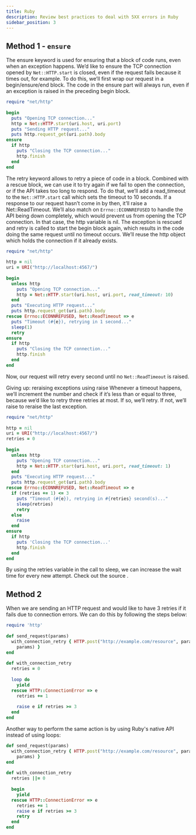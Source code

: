 ```yaml
---
title: Ruby
description: Review best practices to deal with 5XX errors in Ruby
sidebar_position: 3
---
```


## Method 1 - `ensure`

The ensure keyword is used for ensuring that a block of code runs, even when an exception happens.
We’d like to ensure the TCP connection opened by `Net::HTTP.start` is closed, even if the request fails because it times out, for example. To do this, we’ll first wrap our request in a begin/ensure/end block. The code in the ensure part will always run, even if an exception is raised in the preceding begin block.

```ruby
require "net/http"
​
begin
  puts "Opening TCP connection..."
  http = Net::HTTP.start(uri.host, uri.port)
  puts "Sending HTTP request..."
  puts http.request_get(uri.path).body
ensure
  if http
    puts "Closing the TCP connection..."
    http.finish
  end
end
```

The retry keyword allows to retry a piece of code in a block. Combined with a rescue block, we can use it to try again if we fail to open the connection, or if the API takes too long to respond.
To do that, we’ll add a read_timeout to the `Net::HTTP.start` call which sets the timeout to 10 seconds. If a response to our request hasn’t come in by then, it’ll raise a Net::ReadTimeout.
We’ll also match on `Errno::ECONNREFUSED` to handle the API being down completely, which would prevent us from opening the TCP connection. In that case, the http variable is nil.
The exception is rescued and retry is called to start the begin block again, which results in the code doing the same request until no timeout occurs. We’ll reuse the http object which holds the connection if it already exists.

```ruby
require "net/http"
​
http = nil
uri = URI("http://localhost:4567/")
​
begin
  unless http
    puts "Opening TCP connection..."
    http = Net::HTTP.start(uri.host, uri.port, read_timeout: 10)
  end
  puts "Executing HTTP request..."
  puts http.request_get(uri.path).body
rescue Errno::ECONNREFUSED, Net::ReadTimeout => e
  puts "Timeout (#{e}), retrying in 1 second..."
  sleep(1)
  retry
ensure
  if http
    puts "Closing the TCP connection..."
    http.finish
  end
end
```

Now, our request will retry every second until no `Net::ReadTimeout` is raised.

Giving up: reraising exceptions using raise
Whenever a timeout happens, we’ll increment the number and check if it’s less than or equal to three, because we’d like to retry three retries at most. If so, we’ll retry. If not, we’ll raise to reraise the last exception.

```ruby
require "net/http"
​
http = nil
uri = URI("http://localhost:4567/")
retries = 0
​
begin
  unless http
    puts "Opening TCP connection..."
    http = Net::HTTP.start(uri.host, uri.port, read_timeout: 1)
  end
  puts "Executing HTTP request..."
  puts http.request_get(uri.path).body
rescue Errno::ECONNREFUSED, Net::ReadTimeout => e
  if (retries += 1) <= 3
    puts "Timeout (#{e}), retrying in #{retries} second(s)..."
    sleep(retries)
    retry
  else
    raise
  end
ensure
  if http
    puts 'Closing the TCP connection...'
    http.finish
  end
end
```

By using the retries variable in the call to sleep, we can increase the wait time for every new attempt. Check out the source
.

## Method 2

When we are sending an HTTP request and would like to have 3 retries if it fails due to connection errors. We can do this by following the steps below:

```ruby
require 'http'
​
def send_request(params)
  with_connection_retry { HTTP.post("http://example.com/resource", params:
    params) }
end
​
def with_connection_retry
  retries = 0
​
  loop do
    yield
  rescue HTTP::ConnectionError => e
    retries += 1
​
    raise e if retries >= 3
  end
end
```

Another way to perform the same action is by using Ruby's native API instead of using loops:

```ruby
def send_request(params)
  with_connection_retry { HTTP.post("http://example.com/resource", params:
    params) }
end
​
def with_connection_retry
  retries ||= 0
​
  begin
    yield
  rescue HTTP::ConnectionError => e
    retries += 1
    raise e if retries >= 3
    retry
  end
end
```
